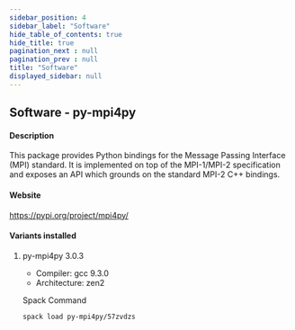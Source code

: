 ```yaml
---
sidebar_position: 4
sidebar_label: "Software"
hide_table_of_contents: true
hide_title: true
pagination_next : null
pagination_prev : null
title: "Software"
displayed_sidebar: null
---
```


## Software - py-mpi4py


#### Description
This package provides Python bindings for the Message Passing Interface (MPI) standard. It is implemented on top of the MPI-1/MPI-2 specification and exposes an API which grounds on the standard MPI-2 C++ bindings.

#### Website
https://pypi.org/project/mpi4py/

#### Variants installed

1. py-mpi4py 3.0.3

    - Compiler: gcc 9.3.0
    - Architecture: zen2

    Spack Command
    ```bash
    spack load py-mpi4py/57zvdzs
    ```
